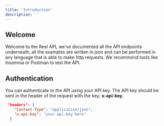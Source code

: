 ```yaml
---
title: 'Introduction'
description: ''
---
```


## Welcome

Welcome to the Rest API, we've documented all the API endpoints underneath, all the examples are written in json and can be performed in any language that is able to make http requests. We recommend tools like Insomnia or Postman to test the API.

## Authentication

You can authenticate to the API using your API key. The API key should be sent in the header of the request with the key: **x-api-key**.

```json
 "headers": {
    "Content-Type": "application/json",
    "x-api-key": "your-api-key-here"
  }
```
